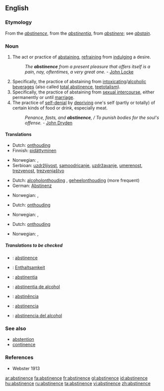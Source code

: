==English==

===Etymology===
From the {{F.}} ''[[abstinence]]'', from the {{L.}} ''[[abstinentia]]'', from ''[[abstinere]]''; see ''[[abstain]]''.

===Noun===
{{en-noun|-}}

# The act or practice of [[abstaining]], [[refrain]]ing from [[indulge|indulging]] a desire.
#:''The '''abstinence''' from a present pleasure that offers itself is a pain, nay, oftentimes, a very great one.'' - [[w:John Locke|John Locke]]
# Specifically, the practice of abstaining from [[intoxicating]]/[[alcoholic]] [[beverage]]s (also called [[total abstinence]], [[teetotalism]]).
# Specifically, the practice of abstaining from [[sexual intercourse]], either permanently or until [[marriage]].
# The practice of [[self-denial]] by [[depriving]] one's self (partly or totally) of certain kinds of food or drink, especially meat.
#:''Penance, fasts, and '''abstinence''', / To punish bodies for the soul's offense.'' - [[w:John Dryden|John Dryden]]

====Translations====
{{trans-top|the act or practice of abstaining}}
*Dutch: [[onthouding]] {{f}}
*Finnish: [[pidättyminen]]
{{trans-mid}}
*Norwegian: {{t|no|avhold|n}}, {{t|no|avholdenhet|m}}
*Serbioan: [[uzdržljivost]], [[samoodricanje]], [[uzdržavanje]], [[umerenost]], [[trezvenost]], [[trezvenjaštvo]]
{{trans-bottom}}

{{trans-top|specifically, abstinence from alcohol}}
*Dutch: [[alcoholonthouding]] {{f}}, [[geheelonthouding]] {{f}} (more frequent)
*German: [[Abstinenz]] {{f}}
{{trans-mid}}
*Norwegian: {{t|no|avhold|n}}, {{t|no|avholdenhet|m}}
{{trans-bottom}}

{{trans-top|specifically, abstinence from sexual intercourse}}
*Dutch: [[onthouding]] {{f}}
{{trans-mid}}
*Norwegian: {{t|no|avhold|n}}, {{t|no|avholdenhet|m}}
{{trans-bottom}}

{{trans-top|the practice of self-denial}}
*Dutch: [[onthouding]] {{f}}
{{trans-mid}}
*Norwegian: {{t|no|avhold|n}}, {{t|no|avholdenhet|m}}
{{trans-bottom}}

=====Translations to be checked=====
{{checktrans}}

*{{ttbc|French}}: [[abstinence]] {{f}}
*{{ttbc|German}}: [[Enthaltsamkeit]] {{f}}
*{{ttbc|Interlingua}}: [[abstinentia]]
*{{ttbc|Interlingua}}: [[abstinentia de alcohol]]
*{{ttbc|Portuguese}}: [[abstinência]] {{f}}
*{{ttbc|Spanish}}: [[abstinencia]] {{f}}
*{{ttbc|Spanish}}: [[abstinencia del alcohol]]

===See also===
*[[abstention]]
*[[continence]]

===References===
*Webster 1913

[[ar:abstinence]]
[[fa:abstinence]]
[[fr:abstinence]]
[[gl:abstinence]]
[[id:abstinence]]
[[hu:abstinence]]
[[ru:abstinence]]
[[ta:abstinence]]
[[vi:abstinence]]
[[zh:abstinence]]